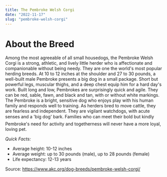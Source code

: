 ```yaml
---
title: The Pembroke Welsh Corgi
date: "2022-11-17"
slug: "pembroke-welsh-corgi"
---
```


# About the Breed
Among the most agreeable of all small housedogs, the Pembroke Welsh Corgi is a strong, athletic, and lively little herder who is affectionate and companionable without being needy. They are one the world's most popular herding breeds. At 10 to 12 inches at the shoulder and 27 to 30 pounds, a well-built male Pembroke presents a big dog in a small package. Short but powerful legs, muscular thighs, and a deep chest equip him for a hard day's work. Built long and low, Pembrokes are surprisingly quick and agile. They can be red, sable, fawn, and black and tan, with or without white markings. The Pembroke is a bright, sensitive dog who enjoys play with his human family and responds well to training. As herders bred to move cattle, they are fearless and independent. They are vigilant watchdogs, with acute senses and a 'big dog' bark. Families who can meet their bold but kindly Pembroke's need for activity and togetherness will never have a more loyal, loving pet.

_Quick Facts:_
* Average height: 10-12 inches
* Average weight: up to 30 pounds (male), up to 28 pounds (female)
* Life expectancy: 12-13 years

Source: https://www.akc.org/dog-breeds/pembroke-welsh-corgi/
